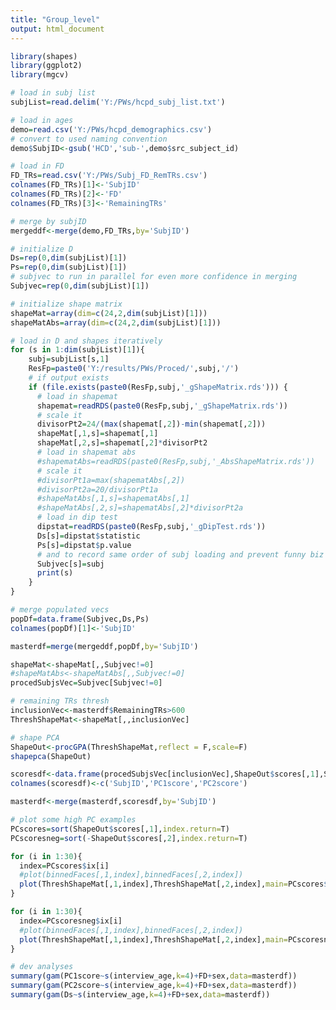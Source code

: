 ---
title: "Group_level"
output: html_document
---

```{r}
library(shapes)
library(ggplot2)
library(mgcv)
```


```{r}
# load in subj list
subjList=read.delim('Y:/PWs/hcpd_subj_list.txt')

# load in ages
demo=read.csv('Y:/PWs/hcpd_demographics.csv')
# convert to used naming convention
demo$SubjID<-gsub('HCD','sub-',demo$src_subject_id)

# load in FD
FD_TRs=read.csv('Y:/PWs/Subj_FD_RemTRs.csv')
colnames(FD_TRs)[1]<-'SubjID'
colnames(FD_TRs)[2]<-'FD'
colnames(FD_TRs)[3]<-'RemainingTRs'

# merge by subjID
mergeddf<-merge(demo,FD_TRs,by='SubjID')

# initialize D
Ds=rep(0,dim(subjList)[1])
Ps=rep(0,dim(subjList)[1])
# subjvec to run in parallel for even more confidence in merging
Subjvec=rep(0,dim(subjList)[1])

# initialize shape matrix
shapeMat=array(dim=c(24,2,dim(subjList)[1]))
shapeMatAbs=array(dim=c(24,2,dim(subjList)[1]))

# load in D and shapes iteratively
for (s in 1:dim(subjList)[1]){
    subj=subjList[s,1]
    ResFp=paste0('Y:/results/PWs/Proced/',subj,'/')
    # if output exists
    if (file.exists(paste0(ResFp,subj,'_gShapeMatrix.rds'))) {
      # load in shapemat
      shapemat=readRDS(paste0(ResFp,subj,'_gShapeMatrix.rds'))
      # scale it
      divisorPt2=24/(max(shapemat[,2])-min(shapemat[,2]))
      shapeMat[,1,s]=shapemat[,1]
      shapeMat[,2,s]=shapemat[,2]*divisorPt2
      # load in shapemat abs
      #shapematAbs=readRDS(paste0(ResFp,subj,'_AbsShapeMatrix.rds'))
      # scale it
      #divisorPt1a=max(shapematAbs[,2])
      #divisorPt2a=20/divisorPt1a
      #shapeMatAbs[,1,s]=shapematAbs[,1]
      #shapeMatAbs[,2,s]=shapematAbs[,2]*divisorPt2a
      # load in dip test
      dipstat=readRDS(paste0(ResFp,subj,'_gDipTest.rds'))
      Ds[s]=dipstat$statistic
      Ps[s]=dipstat$p.value
      # and to record same order of subj loading and prevent funny biz
      Subjvec[s]=subj
      print(s)
    }
}

# merge populated vecs
popDf=data.frame(Subjvec,Ds,Ps)
colnames(popDf)[1]<-'SubjID'

masterdf=merge(mergeddf,popDf,by='SubjID')

shapeMat<-shapeMat[,,Subjvec!=0]
#shapeMatAbs<-shapeMatAbs[,,Subjvec!=0]
procedSubjsVec=Subjvec[Subjvec!=0]

```

```{r}
# remaining TRs thresh
inclusionVec<-masterdf$RemainingTRs>600
ThreshShapeMat<-shapeMat[,,inclusionVec]

# shape PCA
ShapeOut<-procGPA(ThreshShapeMat,reflect = F,scale=F)
shapepca(ShapeOut)

scoresdf<-data.frame(procedSubjsVec[inclusionVec],ShapeOut$scores[,1],ShapeOut$scores[,2])
colnames(scoresdf)<-c('SubjID','PC1score','PC2score')

masterdf<-merge(masterdf,scoresdf,by='SubjID')

# plot some high PC examples
PCscores=sort(ShapeOut$scores[,1],index.return=T)
PCscoresneg=sort(-ShapeOut$scores[,2],index.return=T)

for (i in 1:30){
  index=PCscores$ix[i]
  #plot(binnedFaces[,1,index],binnedFaces[,2,index])
  plot(ThreshShapeMat[,1,index],ThreshShapeMat[,2,index],main=PCscores$x[i])
}

for (i in 1:30){
  index=PCscoresneg$ix[i]
  #plot(binnedFaces[,1,index],binnedFaces[,2,index])
  plot(ThreshShapeMat[,1,index],ThreshShapeMat[,2,index],main=PCscoresneg$x[i])
}

```

```{r}
# dev analyses
summary(gam(PC1score~s(interview_age,k=4)+FD+sex,data=masterdf))
summary(gam(PC2score~s(interview_age,k=4)+FD+sex,data=masterdf))
summary(gam(Ds~s(interview_age,k=4)+FD+sex,data=masterdf))
```
